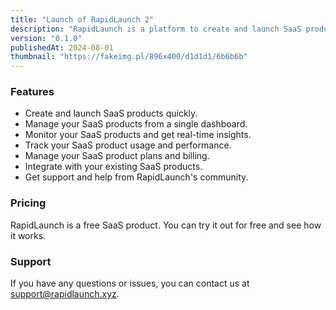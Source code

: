 ```yaml
---
title: "Launch of RapidLaunch 2"
description: "RapidLaunch is a platform to create and launch SaaS products quickly."
version: "0.1.0"
publishedAt: 2024-08-01
thumbnail: "https://fakeimg.pl/896x400/d1d1d1/6b6b6b"
---
```


### Features

-   Create and launch SaaS products quickly.
-   Manage your SaaS products from a single dashboard.
-   Monitor your SaaS products and get real-time insights.
-   Track your SaaS product usage and performance.
-   Manage your SaaS product plans and billing.
-   Integrate with your existing SaaS products.
-   Get support and help from RapidLaunch's community.

### Pricing

RapidLaunch is a free SaaS product. You can try it out for free and see how it works.

### Support

If you have any questions or issues, you can contact us at [support@rapidlaunch.xyz](mailto:support@rapidlaunch.xyz).
